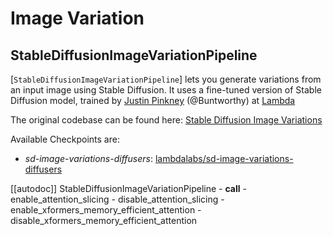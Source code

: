 <!--Copyright 2022 The HuggingFace Team. All rights reserved.

Licensed under the Apache License, Version 2.0 (the "License"); you may not use this file except in compliance with
the License. You may obtain a copy of the License at

http://www.apache.org/licenses/LICENSE-2.0

Unless required by applicable law or agreed to in writing, software distributed under the License is distributed on
an "AS IS" BASIS, WITHOUT WARRANTIES OR CONDITIONS OF ANY KIND, either express or implied. See the License for the
specific language governing permissions and limitations under the License.
-->

# Image Variation

## StableDiffusionImageVariationPipeline

[`StableDiffusionImageVariationPipeline`] lets you generate variations from an input image using Stable Diffusion. It uses a fine-tuned version of Stable Diffusion model, trained by  [Justin Pinkney](https://www.justinpinkney.com/) (@Buntworthy) at [Lambda](https://lambdalabs.com/)

The original codebase can be found here:
[Stable Diffusion Image Variations](https://github.com/LambdaLabsML/lambda-diffusers#stable-diffusion-image-variations)

Available Checkpoints are:
- *sd-image-variations-diffusers*: [lambdalabs/sd-image-variations-diffusers](https://huggingface.co/lambdalabs/sd-image-variations-diffusers)

[[autodoc]] StableDiffusionImageVariationPipeline
	- __call__
	- enable_attention_slicing
	- disable_attention_slicing
	- enable_xformers_memory_efficient_attention
	- disable_xformers_memory_efficient_attention